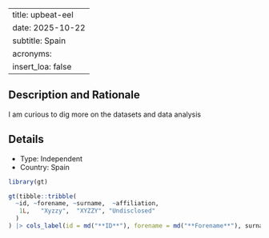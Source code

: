
---
title: upbeat-eel
date: 2025-10-22
subtitle: Spain
acronyms:
  insert_loa: false
---

## Description and Rationale

I am curious to dig more on the datasets and data analysis

## Details

* Type: Independent
* Country: Spain

```r
library(gt)

gt(tibble::tribble(
  ~id, ~forename, ~surname,  ~affiliation,
   1L,   "Xyzzy",  "XYZZY", "Undisclosed"
  )
) |> cols_label(id = md("**ID**"), forename = md("**Forename**"), surname ~ md("**Surname**"), affiliation ~ md("**Affiliation**"))
```
